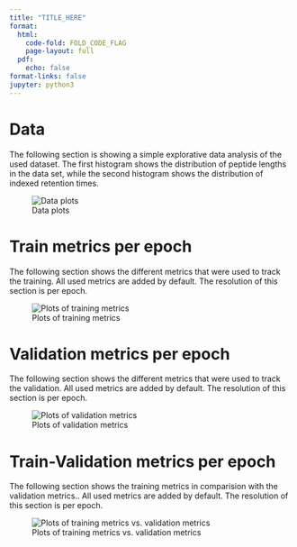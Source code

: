 ```yaml
---
title: "TITLE_HERE"
format:
  html:
    code-fold: FOLD_CODE_FLAG
    page-layout: full
  pdf:
    echo: false
format-links: false
jupyter: python3
---
```


# Data
The following section is showing a simple explorative data analysis of the used dataset. The first histogram shows the
distribution of peptide lengths in the data set, while the second histogram shows the distribution of indexed retention
times.

![Data plots](DATA_PLOTS_PATH)

# Train metrics per epoch
The following section shows the different metrics that were used to track the training. All used metrics are added by
default. The resolution of this section is per epoch.

![Plots of training metrics](TRAIN_PLOTS_PATH)

# Validation metrics per epoch
The following section shows the different metrics that were used to track the validation. All used metrics are added by
default. The resolution of this section is per epoch.

![Plots of validation metrics](VAL_PLOTS_PATH)

# Train-Validation metrics per epoch
The following section shows the training metrics in comparision with the validation metrics.. All used metrics are added
by default. The resolution of this section is per epoch.

![Plots of training metrics vs. validation metrics](TV_PLOTS_PATH)